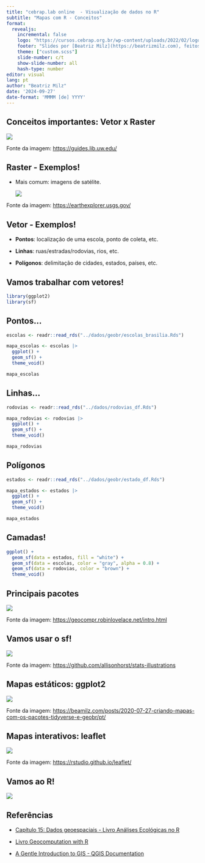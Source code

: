 ```yaml
---
title: "cebrap.lab online  - Visualização de dados no R"
subtitle: "Mapas com R - Conceitos"
format:
  revealjs:
    incremental: false
    logo: "https://cursos.cebrap.org.br/wp-content/uploads/2022/02/logo-nav.png"
    footer: "Slides por [Beatriz Milz](https://beatrizmilz.com), feitos com [Quarto](https://quarto.org/docs/presentations/revealjs/index.html). Códigos e materiais disponíveis no [GitHub](https://github.com/beatrizmilz/2023-08-cebrap-lab-viz). Licença de uso: [CC-BY-SA](https://beatrizmilz.com/license/)."
    theme: ["custom.scss"]
    slide-number: c/t
    show-slide-number: all
    hash-type: number
editor: visual
lang: pt
author: "Beatriz Milz"
date: '2024-09-27'
date-format: 'MMMM [de] YYYY'
---
```


## Conceitos importantes: Vetor x Raster

![](img/vector-raster_1644589693.jpeg){fig-align="center"}

::: footer
Fonte da imagem: <https://guides.lib.uw.edu/>
:::

## Raster - Exemplos!

-   Mais comum: imagens de satélite.

    [![](img/earthexplorer.png)](https://earthexplorer.usgs.gov/)

::: footer
Fonte da imagem: <https://earthexplorer.usgs.gov/>
:::

## Vetor - Exemplos!

-   **Pontos**: localização de uma escola, ponto de coleta, etc.

-   **Linhas**: ruas/estradas/rodovias, rios, etc.

-   **Polígonos**: delimitação de cidades, estados, países, etc.

## Vamos trabalhar com vetores!

```r
library(ggplot2)
library(sf)
```

## Pontos...

```r
escolas <- readr::read_rds("../dados/geobr/escolas_brasilia.Rds")

mapa_escolas <- escolas |>
  ggplot() +
  geom_sf() +
  theme_void()

mapa_escolas
```

## Linhas...

```r
rodovias <- readr::read_rds("../dados/rodovias_df.Rds")

mapa_rodovias <- rodovias |>
  ggplot() +
  geom_sf() +
  theme_void()

mapa_rodovias
```

## Polígonos

```r
estados <- readr::read_rds("../dados/geobr/estado_df.Rds")

mapa_estados <- estados |>
  ggplot() +
  geom_sf() +
  theme_void()

mapa_estados
```

## Camadas!

```r
ggplot() +
  geom_sf(data = estados, fill = "white") +
  geom_sf(data = escolas, color = "gray", alpha = 0.8) +
  geom_sf(data = rodovias, color = "brown") +
  theme_void()
```

## Principais pacotes

[![](https://geocompr.robinlovelace.net/figures/01-cranlogs.png){fig-align="center"}](https://geocompr.robinlovelace.net/intro.html)

::: footer
Fonte da imagem: <https://geocompr.robinlovelace.net/intro.html>
:::

## Vamos usar o sf!

[![](img/sf_horst.png){fig-align="center"}](https://github.com/allisonhorst/stats-illustrations)

::: footer
Fonte da imagem: <https://github.com/allisonhorst/stats-illustrations>
:::

## Mapas estáticos: ggplot2

[![](img/ggplot2_bea.png)](https://beamilz.com/posts/2020-07-27-criando-mapas-com-os-pacotes-tidyverse-e-geobr/pt/)

::: footer
Fonte da imagem: <https://beamilz.com/posts/2020-07-27-criando-mapas-com-os-pacotes-tidyverse-e-geobr/pt/>
:::

## Mapas interativos: leaflet

[![](img/leaflet.png){fig-align="center"}](https://github.com/allisonhorst/stats-illustrations)

::: footer
Fonte da imagem: <https://rstudio.github.io/leaflet/>
:::

## Vamos ao R!

![](https://c.tenor.com/y2JXkY1pXkwAAAAC/cat-computer.gif){fig-align="center"}

## Referências

-   [Capítulo 15: Dados geoespaciais - Livro Análises Ecológicas no R](https://analises-ecologicas.netlify.app/cap15.html)

-   [Livro Geocomputation with R](https://geocompr.robinlovelace.net/intro.html)

-   [A Gentle Introduction to GIS - QGIS Documentation](https://docs.qgis.org/3.22/en/docs/gentle_gis_introduction/)
